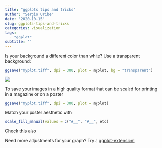 ```yaml
---
title: "ggplots tips and tricks"
author: "Sergio Uribe"
date: '2020-10-15'
slug: ggplots-tips-and-tricks
categories: visualization
tags: 
  - "ggplot"
subtitle: ''
---
```



Is your background a different color than white? Use a transparent background:


```r
ggsave("myplot.tiff", dpi = 300, plot = myplot, bg = "transparent")
```

![](/post/2020-10-15-ggplots-tips-and-tricks.en_files/transparent-background.png)




To save your images in a high quality format that can be scaled for printing in a magazine or on a poster



```r
ggsave("myplot.tiff", dpi = 300, plot = myplot)
```


Match your poster aesthetic with 

```r
scale_fill_manual(values = c("#__", "#__", etc)
```

Check [this](https://drsimonj.svbtle.com/creating-corporate-colour-palettes-for-ggplot2) also 

Need more adjustments for your graph? Try a [ggplot-extension!](https://exts.ggplot2.tidyverse.org/gallery/)